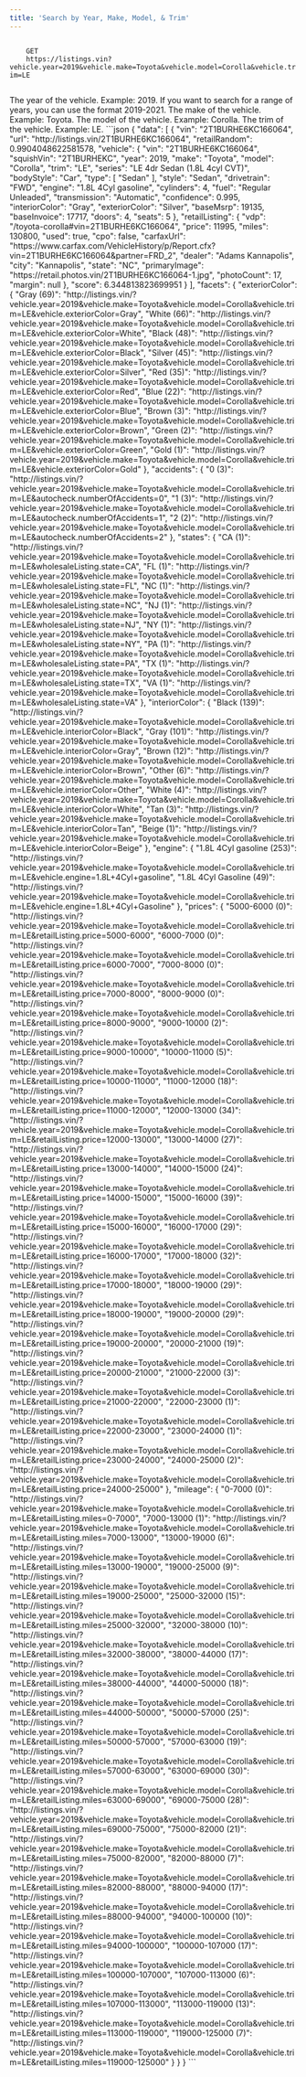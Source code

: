```yaml
---
title: 'Search by Year, Make, Model, & Trim'
---
```


<p class="font-medium">
  <code class="p-2 flex flex-wrap items-center justify-start">
    <span class="px-1 py-0.5 mr-2 rounded-[0.3rem] text-[0.55rem] leading-tight font-bold bg-green-400/20 text-green-700 dark:bg-green-400/20 dark:text-green-400 text-base">GET</span>
    <span>https://listings.vin?vehicle.year=2019&vehicle.make=Toyota&vehicle.model=Corolla&vehicle.trim=LE</span>
  </code>
</p>

<ParamField query="vehicle.year" type="number">
  The year of the vehicle. Example: 2019. If you want to search for a range of years, you can use the format 2019-2021.
</ParamField>

<ParamField query="vehicle.make" type="string">
  The make of the vehicle. Example: Toyota.
</ParamField>

<ParamField query="vehicle.model" type="string">
  The model of the vehicle. Example: Corolla.
</ParamField>

<ParamField query="vehicle.trim" type="string">
  The trim of the vehicle. Example: LE.
</ParamField>


<ResponseExample>
```json
{
  "data": [
    {
      "vin": "2T1BURHE6KC166064",
      "url": "http://listings.vin/2T1BURHE6KC166064",
      "retailRandom": 0.9904048622581578,
      "vehicle": {
        "vin": "2T1BURHE6KC166064",
        "squishVin": "2T1BURHEKC",
        "year": 2019,
        "make": "Toyota",
        "model": "Corolla",
        "trim": "LE",
        "series": "LE 4dr Sedan (1.8L 4cyl CVT)",
        "bodyStyle": "Car",
        "type": [
          "Sedan"
        ],
        "style": "Sedan",
        "drivetrain": "FWD",
        "engine": "1.8L 4Cyl gasoline",
        "cylinders": 4,
        "fuel": "Regular Unleaded",
        "transmission": "Automatic",
        "confidence": 0.995,
        "interiorColor": "Gray",
        "exteriorColor": "Silver",
        "baseMsrp": 19135,
        "baseInvoice": 17717,
        "doors": 4,
        "seats": 5
      },
      "retailListing": {
        "vdp": "/toyota-corolla#vin=2T1BURHE6KC166064",
        "price": 11995,
        "miles": 130800,
        "used": true,
        "cpo": false,
        "carfaxUrl": "https://www.carfax.com/VehicleHistory/p/Report.cfx?vin=2T1BURHE6KC166064&partner=FRD_2",
        "dealer": "Adams Kannapolis",
        "city": "Kannapolis",
        "state": "NC",
        "primaryImage": "https://retail.photos.vin/2T1BURHE6KC166064-1.jpg",
        "photoCount": 17,
        "margin": null
      },
      "score": 6.344813823699951
    }
  ],
  "facets": {
    "exteriorColor": {
      "Gray (69)": "http://listings.vin/?vehicle.year=2019&vehicle.make=Toyota&vehicle.model=Corolla&vehicle.trim=LE&vehicle.exteriorColor=Gray",
      "White (66)": "http://listings.vin/?vehicle.year=2019&vehicle.make=Toyota&vehicle.model=Corolla&vehicle.trim=LE&vehicle.exteriorColor=White",
      "Black (48)": "http://listings.vin/?vehicle.year=2019&vehicle.make=Toyota&vehicle.model=Corolla&vehicle.trim=LE&vehicle.exteriorColor=Black",
      "Silver (45)": "http://listings.vin/?vehicle.year=2019&vehicle.make=Toyota&vehicle.model=Corolla&vehicle.trim=LE&vehicle.exteriorColor=Silver",
      "Red (35)": "http://listings.vin/?vehicle.year=2019&vehicle.make=Toyota&vehicle.model=Corolla&vehicle.trim=LE&vehicle.exteriorColor=Red",
      "Blue (22)": "http://listings.vin/?vehicle.year=2019&vehicle.make=Toyota&vehicle.model=Corolla&vehicle.trim=LE&vehicle.exteriorColor=Blue",
      "Brown (3)": "http://listings.vin/?vehicle.year=2019&vehicle.make=Toyota&vehicle.model=Corolla&vehicle.trim=LE&vehicle.exteriorColor=Brown",
      "Green (2)": "http://listings.vin/?vehicle.year=2019&vehicle.make=Toyota&vehicle.model=Corolla&vehicle.trim=LE&vehicle.exteriorColor=Green",
      "Gold (1)": "http://listings.vin/?vehicle.year=2019&vehicle.make=Toyota&vehicle.model=Corolla&vehicle.trim=LE&vehicle.exteriorColor=Gold"
    },
    "accidents": {
      "0 (3)": "http://listings.vin/?vehicle.year=2019&vehicle.make=Toyota&vehicle.model=Corolla&vehicle.trim=LE&autocheck.numberOfAccidents=0",
      "1 (3)": "http://listings.vin/?vehicle.year=2019&vehicle.make=Toyota&vehicle.model=Corolla&vehicle.trim=LE&autocheck.numberOfAccidents=1",
      "2 (2)": "http://listings.vin/?vehicle.year=2019&vehicle.make=Toyota&vehicle.model=Corolla&vehicle.trim=LE&autocheck.numberOfAccidents=2"
    },
    "states": {
      "CA (1)": "http://listings.vin/?vehicle.year=2019&vehicle.make=Toyota&vehicle.model=Corolla&vehicle.trim=LE&wholesaleListing.state=CA",
      "FL (1)": "http://listings.vin/?vehicle.year=2019&vehicle.make=Toyota&vehicle.model=Corolla&vehicle.trim=LE&wholesaleListing.state=FL",
      "NC (1)": "http://listings.vin/?vehicle.year=2019&vehicle.make=Toyota&vehicle.model=Corolla&vehicle.trim=LE&wholesaleListing.state=NC",
      "NJ (1)": "http://listings.vin/?vehicle.year=2019&vehicle.make=Toyota&vehicle.model=Corolla&vehicle.trim=LE&wholesaleListing.state=NJ",
      "NY (1)": "http://listings.vin/?vehicle.year=2019&vehicle.make=Toyota&vehicle.model=Corolla&vehicle.trim=LE&wholesaleListing.state=NY",
      "PA (1)": "http://listings.vin/?vehicle.year=2019&vehicle.make=Toyota&vehicle.model=Corolla&vehicle.trim=LE&wholesaleListing.state=PA",
      "TX (1)": "http://listings.vin/?vehicle.year=2019&vehicle.make=Toyota&vehicle.model=Corolla&vehicle.trim=LE&wholesaleListing.state=TX",
      "VA (1)": "http://listings.vin/?vehicle.year=2019&vehicle.make=Toyota&vehicle.model=Corolla&vehicle.trim=LE&wholesaleListing.state=VA"
    },
    "interiorColor": {
      "Black (139)": "http://listings.vin/?vehicle.year=2019&vehicle.make=Toyota&vehicle.model=Corolla&vehicle.trim=LE&vehicle.interiorColor=Black",
      "Gray (101)": "http://listings.vin/?vehicle.year=2019&vehicle.make=Toyota&vehicle.model=Corolla&vehicle.trim=LE&vehicle.interiorColor=Gray",
      "Brown (12)": "http://listings.vin/?vehicle.year=2019&vehicle.make=Toyota&vehicle.model=Corolla&vehicle.trim=LE&vehicle.interiorColor=Brown",
      "Other (6)": "http://listings.vin/?vehicle.year=2019&vehicle.make=Toyota&vehicle.model=Corolla&vehicle.trim=LE&vehicle.interiorColor=Other",
      "White (4)": "http://listings.vin/?vehicle.year=2019&vehicle.make=Toyota&vehicle.model=Corolla&vehicle.trim=LE&vehicle.interiorColor=White",
      "Tan (3)": "http://listings.vin/?vehicle.year=2019&vehicle.make=Toyota&vehicle.model=Corolla&vehicle.trim=LE&vehicle.interiorColor=Tan",
      "Beige (1)": "http://listings.vin/?vehicle.year=2019&vehicle.make=Toyota&vehicle.model=Corolla&vehicle.trim=LE&vehicle.interiorColor=Beige"
    },
    "engine": {
      "1.8L 4Cyl gasoline (253)": "http://listings.vin/?vehicle.year=2019&vehicle.make=Toyota&vehicle.model=Corolla&vehicle.trim=LE&vehicle.engine=1.8L+4Cyl+gasoline",
      "1.8L 4Cyl Gasoline (49)": "http://listings.vin/?vehicle.year=2019&vehicle.make=Toyota&vehicle.model=Corolla&vehicle.trim=LE&vehicle.engine=1.8L+4Cyl+Gasoline"
    },
    "prices": {
      "5000-6000 (0)": "http://listings.vin/?vehicle.year=2019&vehicle.make=Toyota&vehicle.model=Corolla&vehicle.trim=LE&retailListing.price=5000-6000",
      "6000-7000 (0)": "http://listings.vin/?vehicle.year=2019&vehicle.make=Toyota&vehicle.model=Corolla&vehicle.trim=LE&retailListing.price=6000-7000",
      "7000-8000 (0)": "http://listings.vin/?vehicle.year=2019&vehicle.make=Toyota&vehicle.model=Corolla&vehicle.trim=LE&retailListing.price=7000-8000",
      "8000-9000 (0)": "http://listings.vin/?vehicle.year=2019&vehicle.make=Toyota&vehicle.model=Corolla&vehicle.trim=LE&retailListing.price=8000-9000",
      "9000-10000 (2)": "http://listings.vin/?vehicle.year=2019&vehicle.make=Toyota&vehicle.model=Corolla&vehicle.trim=LE&retailListing.price=9000-10000",
      "10000-11000 (5)": "http://listings.vin/?vehicle.year=2019&vehicle.make=Toyota&vehicle.model=Corolla&vehicle.trim=LE&retailListing.price=10000-11000",
      "11000-12000 (18)": "http://listings.vin/?vehicle.year=2019&vehicle.make=Toyota&vehicle.model=Corolla&vehicle.trim=LE&retailListing.price=11000-12000",
      "12000-13000 (34)": "http://listings.vin/?vehicle.year=2019&vehicle.make=Toyota&vehicle.model=Corolla&vehicle.trim=LE&retailListing.price=12000-13000",
      "13000-14000 (27)": "http://listings.vin/?vehicle.year=2019&vehicle.make=Toyota&vehicle.model=Corolla&vehicle.trim=LE&retailListing.price=13000-14000",
      "14000-15000 (24)": "http://listings.vin/?vehicle.year=2019&vehicle.make=Toyota&vehicle.model=Corolla&vehicle.trim=LE&retailListing.price=14000-15000",
      "15000-16000 (39)": "http://listings.vin/?vehicle.year=2019&vehicle.make=Toyota&vehicle.model=Corolla&vehicle.trim=LE&retailListing.price=15000-16000",
      "16000-17000 (29)": "http://listings.vin/?vehicle.year=2019&vehicle.make=Toyota&vehicle.model=Corolla&vehicle.trim=LE&retailListing.price=16000-17000",
      "17000-18000 (32)": "http://listings.vin/?vehicle.year=2019&vehicle.make=Toyota&vehicle.model=Corolla&vehicle.trim=LE&retailListing.price=17000-18000",
      "18000-19000 (29)": "http://listings.vin/?vehicle.year=2019&vehicle.make=Toyota&vehicle.model=Corolla&vehicle.trim=LE&retailListing.price=18000-19000",
      "19000-20000 (29)": "http://listings.vin/?vehicle.year=2019&vehicle.make=Toyota&vehicle.model=Corolla&vehicle.trim=LE&retailListing.price=19000-20000",
      "20000-21000 (19)": "http://listings.vin/?vehicle.year=2019&vehicle.make=Toyota&vehicle.model=Corolla&vehicle.trim=LE&retailListing.price=20000-21000",
      "21000-22000 (3)": "http://listings.vin/?vehicle.year=2019&vehicle.make=Toyota&vehicle.model=Corolla&vehicle.trim=LE&retailListing.price=21000-22000",
      "22000-23000 (1)": "http://listings.vin/?vehicle.year=2019&vehicle.make=Toyota&vehicle.model=Corolla&vehicle.trim=LE&retailListing.price=22000-23000",
      "23000-24000 (1)": "http://listings.vin/?vehicle.year=2019&vehicle.make=Toyota&vehicle.model=Corolla&vehicle.trim=LE&retailListing.price=23000-24000",
      "24000-25000 (2)": "http://listings.vin/?vehicle.year=2019&vehicle.make=Toyota&vehicle.model=Corolla&vehicle.trim=LE&retailListing.price=24000-25000"
    },
    "mileage": {
      "0-7000 (0)": "http://listings.vin/?vehicle.year=2019&vehicle.make=Toyota&vehicle.model=Corolla&vehicle.trim=LE&retailListing.miles=0-7000",
      "7000-13000 (1)": "http://listings.vin/?vehicle.year=2019&vehicle.make=Toyota&vehicle.model=Corolla&vehicle.trim=LE&retailListing.miles=7000-13000",
      "13000-19000 (6)": "http://listings.vin/?vehicle.year=2019&vehicle.make=Toyota&vehicle.model=Corolla&vehicle.trim=LE&retailListing.miles=13000-19000",
      "19000-25000 (9)": "http://listings.vin/?vehicle.year=2019&vehicle.make=Toyota&vehicle.model=Corolla&vehicle.trim=LE&retailListing.miles=19000-25000",
      "25000-32000 (15)": "http://listings.vin/?vehicle.year=2019&vehicle.make=Toyota&vehicle.model=Corolla&vehicle.trim=LE&retailListing.miles=25000-32000",
      "32000-38000 (10)": "http://listings.vin/?vehicle.year=2019&vehicle.make=Toyota&vehicle.model=Corolla&vehicle.trim=LE&retailListing.miles=32000-38000",
      "38000-44000 (17)": "http://listings.vin/?vehicle.year=2019&vehicle.make=Toyota&vehicle.model=Corolla&vehicle.trim=LE&retailListing.miles=38000-44000",
      "44000-50000 (18)": "http://listings.vin/?vehicle.year=2019&vehicle.make=Toyota&vehicle.model=Corolla&vehicle.trim=LE&retailListing.miles=44000-50000",
      "50000-57000 (25)": "http://listings.vin/?vehicle.year=2019&vehicle.make=Toyota&vehicle.model=Corolla&vehicle.trim=LE&retailListing.miles=50000-57000",
      "57000-63000 (19)": "http://listings.vin/?vehicle.year=2019&vehicle.make=Toyota&vehicle.model=Corolla&vehicle.trim=LE&retailListing.miles=57000-63000",
      "63000-69000 (30)": "http://listings.vin/?vehicle.year=2019&vehicle.make=Toyota&vehicle.model=Corolla&vehicle.trim=LE&retailListing.miles=63000-69000",
      "69000-75000 (28)": "http://listings.vin/?vehicle.year=2019&vehicle.make=Toyota&vehicle.model=Corolla&vehicle.trim=LE&retailListing.miles=69000-75000",
      "75000-82000 (21)": "http://listings.vin/?vehicle.year=2019&vehicle.make=Toyota&vehicle.model=Corolla&vehicle.trim=LE&retailListing.miles=75000-82000",
      "82000-88000 (7)": "http://listings.vin/?vehicle.year=2019&vehicle.make=Toyota&vehicle.model=Corolla&vehicle.trim=LE&retailListing.miles=82000-88000",
      "88000-94000 (17)": "http://listings.vin/?vehicle.year=2019&vehicle.make=Toyota&vehicle.model=Corolla&vehicle.trim=LE&retailListing.miles=88000-94000",
      "94000-100000 (10)": "http://listings.vin/?vehicle.year=2019&vehicle.make=Toyota&vehicle.model=Corolla&vehicle.trim=LE&retailListing.miles=94000-100000",
      "100000-107000 (17)": "http://listings.vin/?vehicle.year=2019&vehicle.make=Toyota&vehicle.model=Corolla&vehicle.trim=LE&retailListing.miles=100000-107000",
      "107000-113000 (6)": "http://listings.vin/?vehicle.year=2019&vehicle.make=Toyota&vehicle.model=Corolla&vehicle.trim=LE&retailListing.miles=107000-113000",
      "113000-119000 (13)": "http://listings.vin/?vehicle.year=2019&vehicle.make=Toyota&vehicle.model=Corolla&vehicle.trim=LE&retailListing.miles=113000-119000",
      "119000-125000 (7)": "http://listings.vin/?vehicle.year=2019&vehicle.make=Toyota&vehicle.model=Corolla&vehicle.trim=LE&retailListing.miles=119000-125000"
    }
  }
}
```
</ResponseExample>
